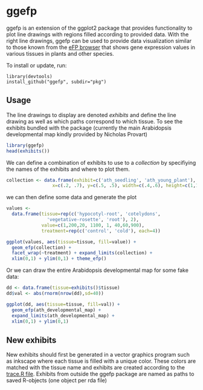 ggefp
=====

ggefp is an extension of the ggplot2 package that provides
functionality to plot line drawings with regions filled according to
provided data. With the right line drawings, ggefp can be used to
provide data visualization similar to those known from the [eFP
browser](http://bar.utoronto.ca/efp/cgi-bin/efpWeb.cgi) that shows
gene expression values in various tissues in plants and other species.

To install or update, run:
   
    library(devtools)
    install_github("ggefp", subdir="pkg")

Usage
-----

The line drawings to display are denoted *exhibits* and define the
line drawing as well as which paths correspond to which tissue. To see
the exhibits bundled with the package (currently the main Arabidopsis
developmental map kindly provided by Nicholas Provart)


```r
library(ggefp)
head(exhibits())
```

We can define a combination of exhibits to use to a *collection* by
specifiying the names of the exhibits and where to plot them.

```r
collection <- data.frame(exhibit=c('ath_seedling', 'ath_young_plant'),
                 x=c(.2, .7), y=c(.5, .5), width=c(.4,.6), height=c(1,1))
```

we can then define some data and generate the plot

```r
values <-
  data.frame(tissue=rep(c('hypocotyl-root', 'cotelydons',
               'vegetative-rosette', 'root'), 2),
             value=c(1,200,20, 1100, 1, 40,60,900),
             treatment=rep(c('control', 'cold'), each=4))

ggplot(values, aes(tissue=tissue, fill=value)) +
  geom_efp(collection) +
  facet_wrap(~treatment) + expand_limits(collection) +
  xlim(0,1) + ylim(0,1) + theme_efp()
```

Or we can draw the entire Arabidopsis developmental map for some fake
data:

```r
dd <- data.frame(tissue=exhibits()$tissue)
dd$val <- abs(rnorm(nrow(dd),sd=40))

ggplot(dd, aes(tissue=tissue, fill=val)) +
  geom_efp(ath_developmental_map) +
  expand_limits(ath_developmental_map) + 
  xlim(0,1) + ylim(0,1)
```


New exhibits
------------

New exhibits should first be generated in a vector graphics program
such as inkscape where each tissue is filled with a unique
color. These colors are matched with the tissue name and exhibits are
created according to the [trace.R file](etc/trace.R). Exhibits from outside the ggefp
package are named as paths to saved R-objects (one object per rda
file)